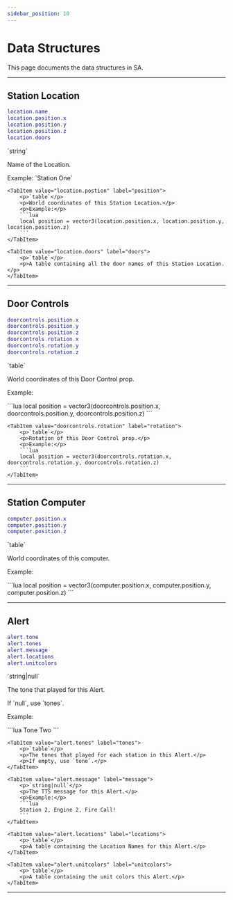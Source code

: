 ```yaml
---
sidebar_position: 10
---
```



# Data Structures

This page documents the data structures in SA.

***

## Station Location

```lua
location.name
location.position.x
location.position.y
location.position.z
location.doors
```

<Tabs>
	<TabItem value="location.name" label="name">
		<p>`string`</p>
		<p>Name of the Location.</p>
		<p>Example: `Station One`</p>
	</TabItem>

	<TabItem value="location.postion" label="position">
		<p>`table`</p>
		<p>World coordinates of this Station Location.</p>
		<p>Example:</p>
		```lua
		local position = vector3(location.position.x, location.position.y, location.position.z)
		```
	</TabItem>

	<TabItem value="location.doors" label="doors">
		<p>`table`</p>
		<p>A table containing all the door names of this Station Location.</p>
	</TabItem>
</Tabs>

***

## Door Controls

```lua
doorcontrols.position.x
doorcontrols.position.y
doorcontrols.position.z
doorcontrols.rotation.x
doorcontrols.rotation.y
doorcontrols.rotation.z
```

<Tabs>
	<TabItem value="doorcontrols.postion" label="position">
		<p>`table`</p>
		<p>World coordinates of this Door Control prop.</p>
		<p>Example:</p>
		```lua
		local position = vector3(doorcontrols.position.x, doorcontrols.position.y, doorcontrols.position.z)
		```
	</TabItem>

	<TabItem value="doorcontrols.rotation" label="rotation">
		<p>`table`</p>
		<p>Rotation of this Door Control prop.</p>
		<p>Example:</p>
		```lua
		local position = vector3(doorcontrols.rotation.x, doorcontrols.rotation.y, doorcontrols.rotation.z)
		```
	</TabItem>
</Tabs>

***

## Station Computer

```lua
computer.position.x
computer.position.y
computer.position.z
```

<Tabs>
	<TabItem value="computer.postion" label="position">
		<p>`table`</p>
		<p>World coordinates of this computer.</p>
		<p>Example:</p>
		```lua
		local position = vector3(computer.position.x, computer.position.y, computer.position.z)
		```
	</TabItem>
</Tabs>

***

## Alert

```lua
alert.tone
alert.tones
alert.message
alert.locations
alert.unitcolors
```

<Tabs>
	<TabItem value="alert.tone" label="tone">
		<p>`string|null`</p>
		<p>The tone that played for this Alert.</p>
		<p>If `null`, use `tones`.</p>
		<p>Example:</p>
		```lua
		Tone Two
		```
	</TabItem>

	<TabItem value="alert.tones" label="tones">
		<p>`table`</p>
		<p>The tones that played for each station in this Alert.</p>
		<p>If empty, use `tone`.</p>
	</TabItem>

	<TabItem value="alert.message" label="message">
		<p>`string|null`</p>
		<p>The TTS message for this Alert.</p>
		<p>Example:</p>
		```lua
		Station 2, Engine 2, Fire Call!
		```
	</TabItem>

	<TabItem value="alert.locations" label="locations">
		<p>`table`</p>
		<p>A table containing the Location Names for this Alert.</p>
	</TabItem>

	<TabItem value="alert.unitcolors" label="unitcolors">
		<p>`table`</p>
		<p>A table containing the unit colors this Alert.</p>
	</TabItem>
</Tabs>

***
